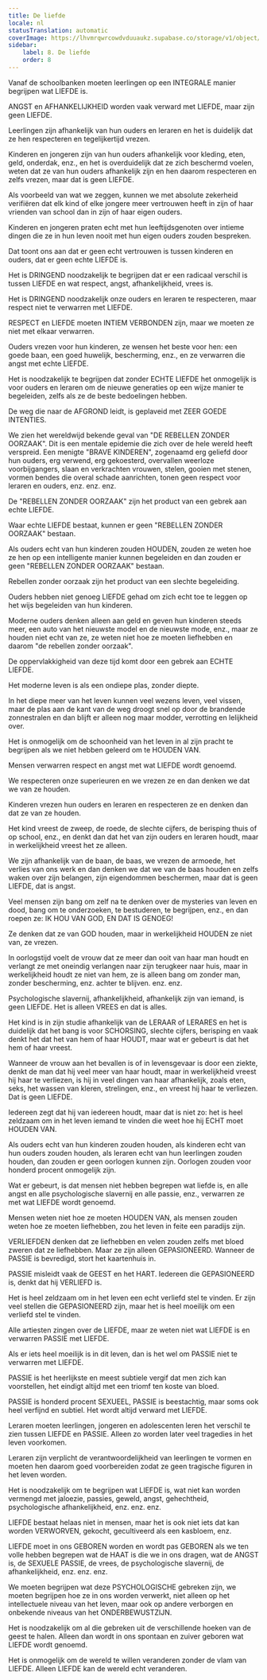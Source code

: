 ```yaml
---
title: De liefde
locale: nl
statusTranslation: automatic
coverImage: https://lhvmrqwrcowdvduuaukz.supabase.co/storage/v1/object/public/strapi-uploads/small_cover-educacion-fundamental.webp-2d51a7828a2b1309555be27f7e2a61a0.webp
sidebar:
    label: 8. De liefde
    order: 8
---
```

Vanaf de schoolbanken moeten leerlingen op een INTEGRALE manier begrijpen wat LIEFDE is.

ANGST en AFHANKELIJKHEID worden vaak verward met LIEFDE, maar zijn geen LIEFDE.

Leerlingen zijn afhankelijk van hun ouders en leraren en het is duidelijk dat ze hen respecteren en tegelijkertijd vrezen.

Kinderen en jongeren zijn van hun ouders afhankelijk voor kleding, eten, geld, onderdak, enz., en het is overduidelijk dat ze zich beschermd voelen, weten dat ze van hun ouders afhankelijk zijn en hen daarom respecteren en zelfs vrezen, maar dat is geen LIEFDE.

Als voorbeeld van wat we zeggen, kunnen we met absolute zekerheid verifiëren dat elk kind of elke jongere meer vertrouwen heeft in zijn of haar vrienden van school dan in zijn of haar eigen ouders.

Kinderen en jongeren praten echt met hun leeftijdsgenoten over intieme dingen die ze in hun leven nooit met hun eigen ouders zouden bespreken.

Dat toont ons aan dat er geen echt vertrouwen is tussen kinderen en ouders, dat er geen echte LIEFDE is.

Het is DRINGEND noodzakelijk te begrijpen dat er een radicaal verschil is tussen LIEFDE en wat respect, angst, afhankelijkheid, vrees is.

Het is DRINGEND noodzakelijk onze ouders en leraren te respecteren, maar respect niet te verwarren met LIEFDE.

RESPECT en LIEFDE moeten INTIEM VERBONDEN zijn, maar we moeten ze niet met elkaar verwarren.

Ouders vrezen voor hun kinderen, ze wensen het beste voor hen: een goede baan, een goed huwelijk, bescherming, enz., en ze verwarren die angst met echte LIEFDE.

Het is noodzakelijk te begrijpen dat zonder ECHTE LIEFDE het onmogelijk is voor ouders en leraren om de nieuwe generaties op een wijze manier te begeleiden, zelfs als ze de beste bedoelingen hebben.

De weg die naar de AFGROND leidt, is geplaveid met ZEER GOEDE INTENTIES.

We zien het wereldwijd bekende geval van "DE REBELLEN ZONDER OORZAAK". Dit is een mentale epidemie die zich over de hele wereld heeft verspreid. Een menigte "BRAVE KINDEREN", zogenaamd erg geliefd door hun ouders, erg verwend, erg gekoesterd, overvallen weerloze voorbijgangers, slaan en verkrachten vrouwen, stelen, gooien met stenen, vormen bendes die overal schade aanrichten, tonen geen respect voor leraren en ouders, enz. enz. enz.

De "REBELLEN ZONDER OORZAAK" zijn het product van een gebrek aan echte LIEFDE.

Waar echte LIEFDE bestaat, kunnen er geen "REBELLEN ZONDER OORZAAK" bestaan.

Als ouders echt van hun kinderen zouden HOUDEN, zouden ze weten hoe ze hen op een intelligente manier kunnen begeleiden en dan zouden er geen "REBELLEN ZONDER OORZAAK" bestaan.

Rebellen zonder oorzaak zijn het product van een slechte begeleiding.

Ouders hebben niet genoeg LIEFDE gehad om zich echt toe te leggen op het wijs begeleiden van hun kinderen.

Moderne ouders denken alleen aan geld en geven hun kinderen steeds meer, een auto van het nieuwste model en de nieuwste mode, enz., maar ze houden niet echt van ze, ze weten niet hoe ze moeten liefhebben en daarom "de rebellen zonder oorzaak".

De oppervlakkigheid van deze tijd komt door een gebrek aan ECHTE LIEFDE.

Het moderne leven is als een ondiepe plas, zonder diepte.

In het diepe meer van het leven kunnen veel wezens leven, veel vissen, maar de plas aan de kant van de weg droogt snel op door de brandende zonnestralen en dan blijft er alleen nog maar modder, verrotting en lelijkheid over.

Het is onmogelijk om de schoonheid van het leven in al zijn pracht te begrijpen als we niet hebben geleerd om te HOUDEN VAN.

Mensen verwarren respect en angst met wat LIEFDE wordt genoemd.

We respecteren onze superieuren en we vrezen ze en dan denken we dat we van ze houden.

Kinderen vrezen hun ouders en leraren en respecteren ze en denken dan dat ze van ze houden.

Het kind vreest de zweep, de roede, de slechte cijfers, de berisping thuis of op school, enz., en denkt dan dat het van zijn ouders en leraren houdt, maar in werkelijkheid vreest het ze alleen.

We zijn afhankelijk van de baan, de baas, we vrezen de armoede, het verlies van ons werk en dan denken we dat we van de baas houden en zelfs waken over zijn belangen, zijn eigendommen beschermen, maar dat is geen LIEFDE, dat is angst.

Veel mensen zijn bang om zelf na te denken over de mysteries van leven en dood, bang om te onderzoeken, te bestuderen, te begrijpen, enz., en dan roepen ze: IK HOU VAN GOD, EN DAT IS GENOEG!

Ze denken dat ze van GOD houden, maar in werkelijkheid HOUDEN ze niet van, ze vrezen.

In oorlogstijd voelt de vrouw dat ze meer dan ooit van haar man houdt en verlangt ze met oneindig verlangen naar zijn terugkeer naar huis, maar in werkelijkheid houdt ze niet van hem, ze is alleen bang om zonder man, zonder bescherming, enz. achter te blijven. enz. enz.

Psychologische slavernij, afhankelijkheid, afhankelijk zijn van iemand, is geen LIEFDE. Het is alleen VREES en dat is alles.

Het kind is in zijn studie afhankelijk van de LERAAR of LERARES en het is duidelijk dat het bang is voor SCHORSING, slechte cijfers, berisping en vaak denkt het dat het van hem of haar HOUDT, maar wat er gebeurt is dat het hem of haar vreest.

Wanneer de vrouw aan het bevallen is of in levensgevaar is door een ziekte, denkt de man dat hij veel meer van haar houdt, maar in werkelijkheid vreest hij haar te verliezen, is hij in veel dingen van haar afhankelijk, zoals eten, seks, het wassen van kleren, strelingen, enz., en vreest hij haar te verliezen. Dat is geen LIEFDE.

Iedereen zegt dat hij van iedereen houdt, maar dat is niet zo: het is heel zeldzaam om in het leven iemand te vinden die weet hoe hij ECHT moet HOUDEN VAN.

Als ouders echt van hun kinderen zouden houden, als kinderen echt van hun ouders zouden houden, als leraren echt van hun leerlingen zouden houden, dan zouden er geen oorlogen kunnen zijn. Oorlogen zouden voor honderd procent onmogelijk zijn.

Wat er gebeurt, is dat mensen niet hebben begrepen wat liefde is, en alle angst en alle psychologische slavernij en alle passie, enz., verwarren ze met wat LIEFDE wordt genoemd.

Mensen weten niet hoe ze moeten HOUDEN VAN, als mensen zouden weten hoe ze moeten liefhebben, zou het leven in feite een paradijs zijn.

VERLIEFDEN denken dat ze liefhebben en velen zouden zelfs met bloed zweren dat ze liefhebben. Maar ze zijn alleen GEPASIONEERD. Wanneer de PASSIE is bevredigd, stort het kaartenhuis in.

PASSIE misleidt vaak de GEEST en het HART. Iedereen die GEPASIONEERD is, denkt dat hij VERLIEFD is.

Het is heel zeldzaam om in het leven een echt verliefd stel te vinden. Er zijn veel stellen die GEPASIONEERD zijn, maar het is heel moeilijk om een verliefd stel te vinden.

Alle artiesten zingen over de LIEFDE, maar ze weten niet wat LIEFDE is en verwarren PASSIE met LIEFDE.

Als er iets heel moeilijk is in dit leven, dan is het wel om PASSIE niet te verwarren met LIEFDE.

PASSIE is het heerlijkste en meest subtiele vergif dat men zich kan voorstellen, het eindigt altijd met een triomf ten koste van bloed.

PASSIE is honderd procent SEXUEEL, PASSIE is beestachtig, maar soms ook heel verfijnd en subtiel. Het wordt altijd verward met LIEFDE.

Leraren moeten leerlingen, jongeren en adolescenten leren het verschil te zien tussen LIEFDE en PASSIE. Alleen zo worden later veel tragedies in het leven voorkomen.

Leraren zijn verplicht de verantwoordelijkheid van leerlingen te vormen en moeten hen daarom goed voorbereiden zodat ze geen tragische figuren in het leven worden.

Het is noodzakelijk om te begrijpen wat LIEFDE is, wat niet kan worden vermengd met jaloezie, passies, geweld, angst, gehechtheid, psychologische afhankelijkheid, enz. enz. enz.

LIEFDE bestaat helaas niet in mensen, maar het is ook niet iets dat kan worden VERWORVEN, gekocht, gecultiveerd als een kasbloem, enz.

LIEFDE moet in ons GEBOREN worden en wordt pas GEBOREN als we ten volle hebben begrepen wat de HAAT is die we in ons dragen, wat de ANGST is, de SEXUELE PASSIE, de vrees, de psychologische slavernij, de afhankelijkheid, enz. enz. enz.

We moeten begrijpen wat deze PSYCHOLOGISCHE gebreken zijn, we moeten begrijpen hoe ze in ons worden verwerkt, niet alleen op het intellectuele niveau van het leven, maar ook op andere verborgen en onbekende niveaus van het ONDERBEWUSTZIJN.

Het is noodzakelijk om al die gebreken uit de verschillende hoeken van de geest te halen. Alleen dan wordt in ons spontaan en zuiver geboren wat LIEFDE wordt genoemd.

Het is onmogelijk om de wereld te willen veranderen zonder de vlam van LIEFDE. Alleen LIEFDE kan de wereld echt veranderen.

